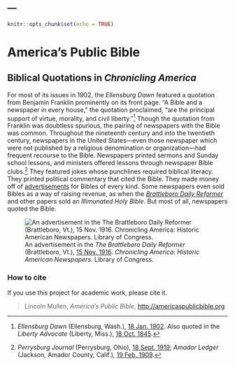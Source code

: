 ---
---

```r
knitr::opts_chunk$set(echo = TRUE)
```


<div class="row">
  <div class="col-sm-8 col-xs-12">
  <h1 id="site-title">America's Public Bible</h1>
  <h2 id="site-subtitle">Biblical Quotations in <em>Chronicling America</em></h2>
 For most of its issues in 1902, the *Ellensburg Dawn* featured a quotation from Benjamin Franklin prominently on its front page. "A Bible and a newspaper in every house," the quotation proclaimed, "are the principal support of virtue, morality, and civil liberty."^[*Ellensburg Dawn* (Ellensburg, Wash.), [18 Jan. 1902](http://chroniclingamerica.loc.gov/lccn/sn88085012/1902-01-18/ed-1/seq-1/). Also quoted in the *Liberty Advocate* (Liberty, Miss.), [18 Oct. 1845](http://chroniclingamerica.loc.gov/lccn/sn83016942/1845-10-18/ed-1/seq-1/>http://chroniclingamerica.loc.gov/lccn/sn83016942/1845-10-18/ed-1/seq-1/#date1=1836&index=0&rows=20&words=Bible+Franklin+newspaper&searchType=basic&sequence=0&state=&date2=1922&proxtext=bible+newspaper+franklin&y=0&x=0&dateFilterType=yearRange&page=1).] Though the quotation from Franklin was doubtless spurious, the pairing of newspapers with the Bible was common. Throughout the nineteenth century and into the twentieth century, newspapers in the United States---even those newspaper which were not published by a religious denomination or organization---had frequent recourse to the Bible. Newspapers printed sermons and Sunday school lessons, and ministers offered lessons through newspaper Bible clubs.^[*Perrysburg Journal* (Perrysburg, Ohio), [18 Sept. 1919](http://chroniclingamerica.loc.gov/lccn/sn87076843/1919-09-18/ed-1/seq-3/); *Amador Ledger* (Jackson, Amador County, Calif.), [19 Feb. 1909](http://chroniclingamerica.loc.gov/lccn/sn93052980/1909-02-19/ed-1/seq-3/).] They featured jokes whose punchlines required biblical literacy. They printed political commentary that cited the Bible.  They made money off of [advertisements](http://chroniclingamerica.loc.gov/lccn/sn83045433/1918-02-10/ed-1/seq-18/) for Bibles of every kind. Some newspapers even sold Bibles as a way of raising revenue, as when the *[Brattleboro Daily Reformer](http://chroniclingamerica.loc.gov/lccn/sn86071593/1916-11-15/ed-1/seq-6/)* and other papers sold an *Illimunated Holy Bible*. But most of all, newspapers quoted the Bible.

  </div>
  <div class="col-sm-4 col-xs-12">
  
  <div id="splash-image">
  ![An advertisement in the *The Brattleboro Daily Reformer* (Brattleboro, Vt.), [15 Nov. 1916](http://chroniclingamerica.loc.gov/lccn/sn86071593/1916-11-15/ed-1/seq-6/). *Chronicling America: Historic American Newspapers*. Library of Congress.](img/bible-hand.png)
</div>

  </div>
</div>


### How to cite

If you use this project for academic work, please cite it.

> Lincoln Mullen, *America's Public Bible*, <http://americaspublicbible.org>


